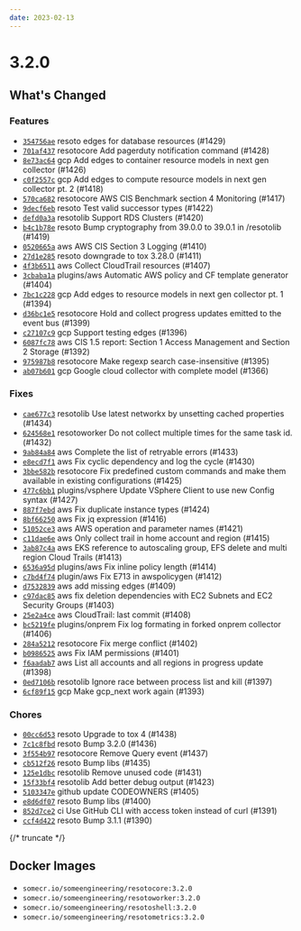 ```yaml
---
date: 2023-02-13
---
```


# 3.2.0

## What's Changed

### Features

- [`354756ae`](https://github.com/someengineering/resoto/commit/354756ae) <span class="badge badge--secondary">resoto</span> edges for database resources (#1429)
- [`701af437`](https://github.com/someengineering/resoto/commit/701af437) <span class="badge badge--secondary">resotocore</span> Add pagerduty notification command (#1428)
- [`8e73ac64`](https://github.com/someengineering/resoto/commit/8e73ac64) <span class="badge badge--secondary">gcp</span> Add edges to container resource models in next gen collector (#1426)
- [`c0f2557c`](https://github.com/someengineering/resoto/commit/c0f2557c) <span class="badge badge--secondary">gcp</span> Add edges to compute resource models in next gen collector pt. 2 (#1418)
- [`570ca682`](https://github.com/someengineering/resoto/commit/570ca682) <span class="badge badge--secondary">resotocore</span> AWS CIS Benchmark section 4 Monitoring (#1417)
- [`9decf6eb`](https://github.com/someengineering/resoto/commit/9decf6eb) <span class="badge badge--secondary">resoto</span> Test valid successor types (#1422)
- [`defd0a3a`](https://github.com/someengineering/resoto/commit/defd0a3a) <span class="badge badge--secondary">resotolib</span> Support RDS Clusters (#1420)
- [`b4c1b78e`](https://github.com/someengineering/resoto/commit/b4c1b78e) <span class="badge badge--secondary">resoto</span> Bump cryptography from 39.0.0 to 39.0.1 in /resotolib (#1419)
- [`0520665a`](https://github.com/someengineering/resoto/commit/0520665a) <span class="badge badge--secondary">aws</span> AWS CIS Section 3 Logging (#1410)
- [`27d1e285`](https://github.com/someengineering/resoto/commit/27d1e285) <span class="badge badge--secondary">resoto</span> downgrade to tox 3.28.0 (#1411)
- [`4f3b6511`](https://github.com/someengineering/resoto/commit/4f3b6511) <span class="badge badge--secondary">aws</span> Collect CloudTrail resources (#1407)
- [`3cbaba1a`](https://github.com/someengineering/resoto/commit/3cbaba1a) <span class="badge badge--secondary">plugins/aws</span> Automatic AWS policy and CF template generator (#1404)
- [`7bc1c228`](https://github.com/someengineering/resoto/commit/7bc1c228) <span class="badge badge--secondary">gcp</span> Add edges to resource models in next gen collector pt. 1 (#1394)
- [`d36bc1e5`](https://github.com/someengineering/resoto/commit/d36bc1e5) <span class="badge badge--secondary">resotocore</span> Hold and collect progress updates emitted to the event bus (#1399)
- [`c27107c9`](https://github.com/someengineering/resoto/commit/c27107c9) <span class="badge badge--secondary">gcp</span> Support testing edges (#1396)
- [`6087fc78`](https://github.com/someengineering/resoto/commit/6087fc78) <span class="badge badge--secondary">aws</span> CIS 1.5 report: Section 1 Access Management and Section 2 Storage (#1392)
- [`975987b8`](https://github.com/someengineering/resoto/commit/975987b8) <span class="badge badge--secondary">resotocore</span> Make regexp search case-insensitive (#1395)
- [`ab07b601`](https://github.com/someengineering/resoto/commit/ab07b601) <span class="badge badge--secondary">gcp</span> Google cloud collector with complete model (#1366)

### Fixes

- [`cae677c3`](https://github.com/someengineering/resoto/commit/cae677c3) <span class="badge badge--secondary">resotolib</span> Use latest networkx by unsetting cached properties (#1434)
- [`624568e1`](https://github.com/someengineering/resoto/commit/624568e1) <span class="badge badge--secondary">resotoworker</span> Do not collect multiple times for the same task id. (#1432)
- [`9ab84a84`](https://github.com/someengineering/resoto/commit/9ab84a84) <span class="badge badge--secondary">aws</span> Complete the list of retryable errors (#1433)
- [`e8ecd7f1`](https://github.com/someengineering/resoto/commit/e8ecd7f1) <span class="badge badge--secondary">aws</span> Fix cyclic dependency and log the cycle (#1430)
- [`3bbe582b`](https://github.com/someengineering/resoto/commit/3bbe582b) <span class="badge badge--secondary">resotocore</span> Fix predefined custom commands and make them available in existing configurations (#1425)
- [`477c6bb1`](https://github.com/someengineering/resoto/commit/477c6bb1) <span class="badge badge--secondary">plugins/vsphere</span> Update VSphere Client to use new Config syntax (#1427)
- [`887f7ebd`](https://github.com/someengineering/resoto/commit/887f7ebd) <span class="badge badge--secondary">aws</span> Fix duplicate instance types (#1424)
- [`8bf66250`](https://github.com/someengineering/resoto/commit/8bf66250) <span class="badge badge--secondary">aws</span> Fix jq expression (#1416)
- [`51052ce3`](https://github.com/someengineering/resoto/commit/51052ce3) <span class="badge badge--secondary">aws</span> AWS operation and parameter names (#1421)
- [`c11dae6e`](https://github.com/someengineering/resoto/commit/c11dae6e) <span class="badge badge--secondary">aws</span> Only collect trail in home account and region (#1415)
- [`3ab87c4a`](https://github.com/someengineering/resoto/commit/3ab87c4a) <span class="badge badge--secondary">aws</span> EKS reference to autoscaling group, EFS delete and multi region Cloud Trails (#1413)
- [`6536a95d`](https://github.com/someengineering/resoto/commit/6536a95d) <span class="badge badge--secondary">plugins/aws</span> Fix inline policy length (#1414)
- [`c7bd4f74`](https://github.com/someengineering/resoto/commit/c7bd4f74) <span class="badge badge--secondary">plugin/aws</span> Fix E713 in awspolicygen (#1412)
- [`d7532839`](https://github.com/someengineering/resoto/commit/d7532839) <span class="badge badge--secondary">aws</span> add missing edges (#1409)
- [`c97dac85`](https://github.com/someengineering/resoto/commit/c97dac85) <span class="badge badge--secondary">aws</span> fix deletion dependencies with EC2 Subnets and EC2 Security Groups (#1403)
- [`25e2a4ce`](https://github.com/someengineering/resoto/commit/25e2a4ce) <span class="badge badge--secondary">aws</span> CloudTrail: last commit (#1408)
- [`bc5219fe`](https://github.com/someengineering/resoto/commit/bc5219fe) <span class="badge badge--secondary">plugins/onprem</span> Fix log formating in forked onprem collector (#1406)
- [`284a5212`](https://github.com/someengineering/resoto/commit/284a5212) <span class="badge badge--secondary">resotocore</span> Fix merge conflict (#1402)
- [`b0986525`](https://github.com/someengineering/resoto/commit/b0986525) <span class="badge badge--secondary">aws</span> Fix IAM permissions (#1401)
- [`f6aadab7`](https://github.com/someengineering/resoto/commit/f6aadab7) <span class="badge badge--secondary">aws</span> List all accounts and all regions in progress update (#1398)
- [`0ed7106b`](https://github.com/someengineering/resoto/commit/0ed7106b) <span class="badge badge--secondary">resotolib</span> Ignore race between process list and kill (#1397)
- [`6cf89f15`](https://github.com/someengineering/resoto/commit/6cf89f15) <span class="badge badge--secondary">gcp</span> Make gcp_next work again (#1393)

### Chores

- [`00cc6d53`](https://github.com/someengineering/resoto/commit/00cc6d53) <span class="badge badge--secondary">resoto</span> Upgrade to tox 4 (#1438)
- [`7c1c8fbd`](https://github.com/someengineering/resoto/commit/7c1c8fbd) <span class="badge badge--secondary">resoto</span> Bump 3.2.0 (#1436)
- [`3f554b97`](https://github.com/someengineering/resoto/commit/3f554b97) <span class="badge badge--secondary">resotocore</span> Remove Query event (#1437)
- [`cb512f26`](https://github.com/someengineering/resoto/commit/cb512f26) <span class="badge badge--secondary">resoto</span> Bump libs (#1435)
- [`125e1dbc`](https://github.com/someengineering/resoto/commit/125e1dbc) <span class="badge badge--secondary">resotolib</span> Remove unused code (#1431)
- [`15f33bf4`](https://github.com/someengineering/resoto/commit/15f33bf4) <span class="badge badge--secondary">resotolib</span> Add better debug output (#1423)
- [`5103347e`](https://github.com/someengineering/resoto/commit/5103347e) <span class="badge badge--secondary">github</span> update CODEOWNERS (#1405)
- [`e8d6df07`](https://github.com/someengineering/resoto/commit/e8d6df07) <span class="badge badge--secondary">resoto</span> Bump libs (#1400)
- [`852d7ce2`](https://github.com/someengineering/resoto/commit/852d7ce2) <span class="badge badge--secondary">ci</span> Use GitHub CLI with access token instead of curl (#1391)
- [`ccf4d422`](https://github.com/someengineering/resoto/commit/ccf4d422) <span class="badge badge--secondary">resoto</span> Bump 3.1.1 (#1390)

{/* truncate */}

## Docker Images

- `somecr.io/someengineering/resotocore:3.2.0`
- `somecr.io/someengineering/resotoworker:3.2.0`
- `somecr.io/someengineering/resotoshell:3.2.0`
- `somecr.io/someengineering/resotometrics:3.2.0`
